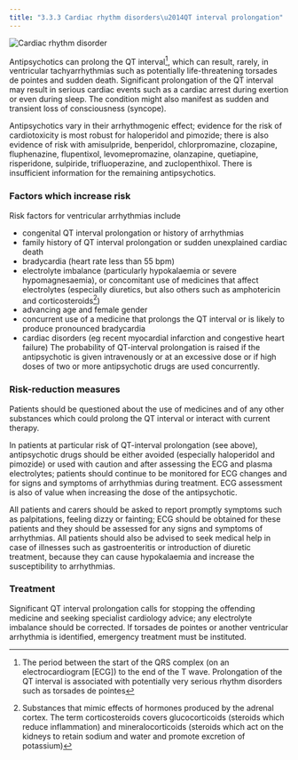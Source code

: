 ```yaml
---
title: "3.3.3 Cardiac rhythm disorders\u2014QT interval prolongation"
---
```



![Cardiac rhythm disorder](../../assets/con189170.jpg)

Antipsychotics can prolong the QT interval[^1], which can result, rarely, in ventricular tachyarrhythmias such as potentially life-threatening torsades de pointes and sudden death. Significant prolongation of the QT interval may result in serious cardiac events such as a cardiac arrest during exertion or even during sleep. The condition might also manifest as sudden and transient loss of consciousness (syncope).

Antipsychotics vary in their arrhythmogenic effect; evidence for the risk of cardiotoxicity is most robust for haloperidol and pimozide; there is also evidence of risk with amisulpride, benperidol, chlorpromazine, clozapine, fluphenazine, flupentixol, levomepromazine, olanzapine, quetiapine, risperidone, sulpiride, trifluoperazine, and zuclopenthixol. There is insufficient information for the remaining antipsychotics.

### Factors which increase risk

Risk factors for ventricular arrhythmias include

* congenital QT interval prolongation or history of arrhythmias
* family history of QT interval prolongation or sudden unexplained cardiac death
* bradycardia (heart rate less than 55 bpm)
* electrolyte imbalance (particularly hypokalaemia or severe hypomagnesaemia), or concomitant use of medicines that affect electrolytes (especially diuretics, but also others such as amphotericin and corticosteroids[^2])
* advancing age and female gender
* concurrent use of a medicine that prolongs the QT interval or is likely to produce pronounced bradycardia
* cardiac disorders (eg recent myocardial infarction and congestive heart failure)
The probability of QT-interval prolongation is raised if the antipsychotic is given intravenously or at an excessive dose or if high doses of two or more antipsychotic drugs are used concurrently.

### Risk-reduction measures

Patients should be questioned about the use of medicines and of any other substances which could prolong the QT interval or interact with current therapy.

In patients at particular risk of QT-interval prolongation (see above), antipsychotic drugs should be either avoided (especially haloperidol and pimozide) or used with caution and after assessing the ECG and plasma electrolytes; patients should continue to be monitored for ECG changes and for signs and symptoms of arrhythmias during treatment. ECG assessment is also of value when increasing the dose of the antipsychotic.

All patients and carers should be asked to report promptly symptoms such as palpitations, feeling dizzy or fainting; ECG should be obtained for these patients and they should be assessed for any signs and symptoms of arrhythmias. All patients should also be advised to seek medical help in case of illnesses such as gastroenteritis or introduction of diuretic treatment, because they can cause hypokalaemia and increase the susceptibility to arrhythmias.

### Treatment

Significant QT interval prolongation calls for stopping the offending medicine and seeking specialist cardiology advice; any electrolyte imbalance should be corrected. If torsades de pointes or another ventricular arrhythmia is identified, emergency treatment must be instituted.



[^1]: The period between the start of the QRS complex (on an electrocardiogram [ECG]) to the end of the T wave. Prolongation of the QT interval is associated with potentially very serious rhythm disorders such as torsades de pointes


[^2]: Substances that mimic effects of hormones produced by the adrenal cortex. The term corticosteroids covers glucocorticoids (steroids which reduce inflammation) and mineralocorticoids (steroids which act on the kidneys to retain sodium and water and promote excretion of potassium)
